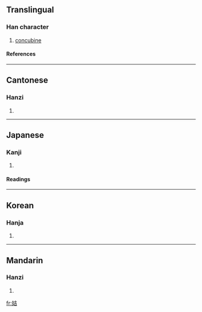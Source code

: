 ==Translingual==
===Han character===
{{Han char|rn=38|rad=女|as=06|sn=9|four=4446<sub>1</sub>|canj=女土口 (VGR)}}
# [[concubine]]
====References====
{{Han ref|kx=0259.220|dkj=06207|dj=0525.230|hdz=21042.070|uh=59DE|ud=23006|bh=CE63|bd=52835}}
----
==Cantonese==
===Hanzi===
{{yue-hanzi|jyut=|y=gat1}}
# {{defn|Cantonese}}
----
==Japanese==
===Kanji===
{{ja-kanji|grade=|rs=女06}}
# {{defn|Japanese}} 
====Readings====
{{ja-readings|on=[[きつ]] (kitsu), [[きち]] (kichi)|kun=[[つつしむ]] (tsutsushimu)}}
----
==Korean==
===Hanja===
{{ko-hanja|hangeul=길|rv=gil|mr=kil}}
# {{defn|Korean}}
----
==Mandarin==
===Hanzi===
{{cmn-hanzi|pin=[[jí]] ([[ji2]])|wg=chi<sup>2</sup>}}
# {{defn|Mandarin}}

[[fr:姞]]